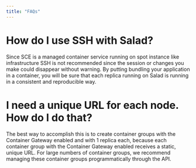 ```yaml
---
title: "FAQs"
---
```


# How do I use SSH with Salad?

Since SCE is a managed container service running on spot instance like infrastructure SSH is not recommended since the session or changes you make could disappear without warning. By putting bundling your application in a container, you will be sure that each replica running on Salad is running in a consistent and reproducible way.

# I need a unique URL for each node. How do I do that?

The best way to accomplish this is to create container groups with the Container Gateway enabled and with 1 replica each, because each container group with the Container Gateway enabled receives a static, unique URL. For large numbers of container groups, we recommend managing these container groups programmatically through the API.
